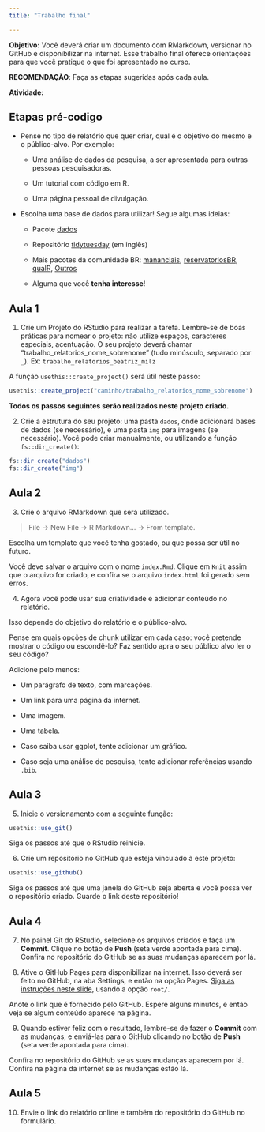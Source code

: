 ```yaml
---
title: "Trabalho final"

---
```


**Objetivo:** Você deverá criar um documento com RMarkdown, versionar no GitHub e disponibilizar na internet. Esse trabalho final oferece orientações para que você pratique o que foi apresentado no curso.

**RECOMENDAÇÃO**: Faça as etapas sugeridas após cada aula.

**Atividade:**

## Etapas pré-codigo

- Pense no tipo de relatório que quer criar, qual é o objetivo do mesmo e o público-alvo. Por exemplo:

  - Uma análise de dados da pesquisa, a ser apresentada para outras pessoas pesquisadoras.
  
  - Um tutorial com código em R.
  
  - Uma página pessoal de divulgação.

- Escolha uma base de dados para utilizar! Segue algumas ideias:

  - Pacote [dados](https://cienciadedatos.github.io/dados/)
  
  - Repositório [tidytuesday](https://github.com/rfordatascience/tidytuesday) (em inglês)
  
  - Mais pacotes da comunidade BR: [mananciais](https://beatrizmilz.github.io/mananciais/), [reservatoriosBR](https://brunomioto.github.io/reservatoriosBR/), [qualR](https://quishqa.github.io/qualR/), [Outros](https://materiais-estudo-r.netlify.app/portugues.html#pacotes-da-comunidade)
  
  - Alguma que você **tenha interesse**!


## Aula 1



1) Crie um Projeto do RStudio para realizar a tarefa. Lembre-se de boas práticas para nomear o projeto: não utilize espaços, caracteres especiais, acentuação. O seu projeto deverá chamar "trabalho_relatorios_nome_sobrenome" (tudo minúsculo, separado por `_`). Ex: `trabalho_relatorios_beatriz_milz` 

A função `usethis::create_project()` será útil neste passo:

```r
usethis::create_project("caminho/trabalho_relatorios_nome_sobrenome")
```


**Todos os passos seguintes serão realizados neste projeto criado.**



2) Crie a estrutura do seu projeto: uma pasta `dados`, onde adicionará bases de dados (se necessário), e uma pasta `img` para imagens (se necessário). Você pode criar manualmente, ou utilizando a função `fs::dir_create()`:

```r
fs::dir_create("dados")
fs::dir_create("img")
```


## Aula 2


3) Crie o arquivo RMarkdown que será utilizado. 

> File -> New File -> R Markdown... -> From template.

Escolha um template que você tenha gostado, ou que possa ser útil no futuro.


Você deve salvar o arquivo com o nome `index.Rmd`. Clique em `Knit` assim que o arquivo for criado, e confira se o arquivo `index.html` foi gerado sem erros.



4) Agora você pode usar sua criatividade e adicionar conteúdo no relatório. 

Isso depende do objetivo do relatório e o público-alvo. 

Pense em quais opções de chunk utilizar em cada caso: você pretende mostrar o código ou escondê-lo? Faz sentido apra o seu público alvo ler o seu código?

Adicione pelo menos:

  - Um parágrafo de texto, com marcações.

  - Um link para uma página da internet.
  
  - Uma imagem.
  
  - Uma tabela.
  
  - Caso saiba usar ggplot, tente adicionar um gráfico.
  
  - Caso seja uma análise de pesquisa, tente adicionar referências usando `.bib`.
  


## Aula 3

5) Inicie o versionamento com a seguinte função:

```r
usethis::use_git()
```

Siga os passos até que o RStudio reinicie.



6) Crie um repositório no GitHub que esteja vinculado à este projeto:

```r
usethis::use_github()
```

Siga os passos até que uma janela do GitHub seja aberta e você possa ver o repositório criado. Guarde o link deste repositório!



## Aula 4

7) No painel Git do RStudio, selecione os arquivos criados e faça um **Commit**. Clique no botão de **Push** (seta verde apontada para cima). Confira no repositório do GitHub se as suas mudanças aparecem por lá.



8) Ative o GitHub Pages para disponibilizar na internet. Isso deverá ser feito no GitHub, na aba Settings, e então na opção Pages. [Siga as instruções neste slide](https://beatrizmilz.github.io/2022-curso-de-verao-ime-usp-relatorios/slides/#githubpages), usando a opção `root/`. 

Anote o link que é fornecido pelo GitHub. Espere alguns minutos, e então veja se algum conteúdo aparece na página.



9) Quando estiver feliz com o resultado, lembre-se de fazer o **Commit** com as mudanças, e enviá-las para o GitHub clicando no botão de **Push** (seta verde apontada para cima).

Confira no repositório do GitHub se as suas mudanças aparecem por lá. Confira na página da internet se as mudanças estão lá.


## Aula 5

10) Envie o link do relatório online e também do repositório do GitHub no formulário.
